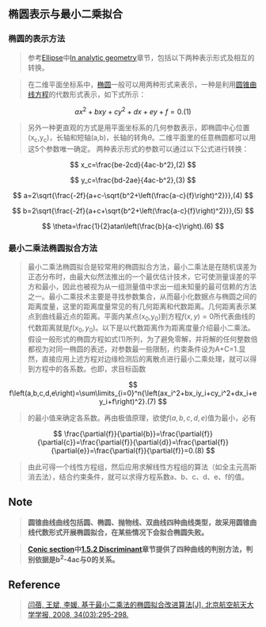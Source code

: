 ## 椭圆表示与最小二乘拟合
### 椭圆的表示方法
> 参考[Ellipse](https://en.wikipedia.org/wiki/Ellipse)中[In analytic geometry](https://en.wikipedia.org/wiki/Ellipse#In_analytic_geometry)章节，包括以下两种表示形式及相互的转换。

> 在二维平面坐标系中，[椭圆](https://en.wikipedia.org/wiki/Ellipse)一般可以用两种形式来表示，一种是利用[圆锥曲线方程](https://en.wikipedia.org/wiki/Conic_section)的代数形式表示，如下式所示：

$$
ax^2+bxy+cy^2+dx+ey+f=0.(1)
$$

> 另外一种更直观的方式是用平面坐标系的几何参数表示，即椭圆中心位置(x<sub>c</sub>,y<sub>c</sub>)，长轴和短轴(a,b)，长轴的转角$\theta$。二维平面里的任意椭圆都可以用这5个参数唯一确定。
两种表示形式的参数可以通过以下公式进行转换：

$$
x_c=\frac{be-2cd}{4ac-b^2},(2)
$$

$$
y_c=\frac{bd-2ae}{4ac-b^2},(3)
$$

$$
a=2\sqrt{\frac{-2f}{a+c-\sqrt{b^2+\left(\frac{a-c}{f}\right)^2}}},(4)
$$

$$
b=2\sqrt{\frac{-2f}{a+c+\sqrt{b^2+\left(\frac{a-c}{f}\right)^2}}},(5)
$$

$$
\theta=\frac{1}{2}atan\left(\frac{b}{a-c}\right).(6)
$$

### 最小二乘法椭圆拟合方法
> 最小二乘法椭圆拟合是较常用的椭圆拟合方法，最小二乘法是在随机误差为正态分布时，由最大似然法推出的一个最优估计技术，它可使测量误差的平方和最小，因此也被视为从一组测量值中求出一组未知量的最可信赖的方法之一。最小二乘技术主要是寻找参数集合，从而最小化数据点与椭圆之间的距离度量，这里的距离度量常见的有几何距离和代数距离。几何距离表示某点到曲线最近点的距离。平面内某点(x<sub>0</sub>,y<sub>0</sub>)到方程$f(x,y)=0$所代表曲线的代数距离就是$f(x_0,y_0)$。以下是以代数距离作为距离度量介绍最小二乘法。
假设一般形式的椭圆方程如式(1)所列，为了避免零解，并将解的任何整数倍都视为对同一椭圆的表述，对参数最一些限制，约束条件设为A+C=1.显然，直接应用上述方程对边缘检测后的离散点进行最小二乘处理，就可以得到方程中的各系数。也即，求目标函数

$$
f\left(a,b,c,d,e\right)=\sum\limits_{i=0}^n{\left(ax_i^2+bx_iy_i+cy_i^2+dx_i+ey_i+f\right)^2}.(7)
$$

> 的最小值来确定各系数。再由极值原理，欲使$f(a,b,c,d,e)$值为最小，必有

$$
\frac{\partial{f}}{\partial{b}}=\frac{\partial{f}}{\partial{c}}=\frac{\partial{f}}{\partial{d}}=\frac{\partial{f}}{\partial{e}}=\frac{\partial{f}}{\partial{f}}=0.(8)
$$

> 由此可得一个线性方程组，然后应用求解线性方程组的算法（如全主元高斯消去法），结合约束条件，就可以求得方程系数a、b、c、d、e、f的值。

## Note
> **圆锥曲线曲线包括圆、椭圆、抛物线、双曲线四种曲线类型，故采用圆锥曲线代数形式开展椭圆拟合，在某些情况下会拟合椭圆失败。**

> **[Conic section](https://en.wikipedia.org/wiki/Conic_section)中[1.5.2	Discriminant](https://en.wikipedia.org/wiki/Conic_section#Discriminant)章节提供了四种曲线的判别方法，判别依据是b<sup>2</sup>-4ac与0的关系。**


## Reference
> [闫蓓, 王斌, 李媛. 基于最小二乘法的椭圆拟合改进算法[J]. 北京航空航天大学学报, 2008, 34(03):295-298.](http://xueshu.baidu.com/s?wd=paperuri%3A%28370ae8361e9894246e4d85684c1a5d36%29&filter=sc_long_sign&tn=SE_xueshusource_2kduw22v&sc_vurl=http%3A%2F%2Fwww.cnki.com.cn%2FArticle%2FCJFDTotal-BJHK200803011.htm&ie=utf-8&sc_us=15063267203367957480)